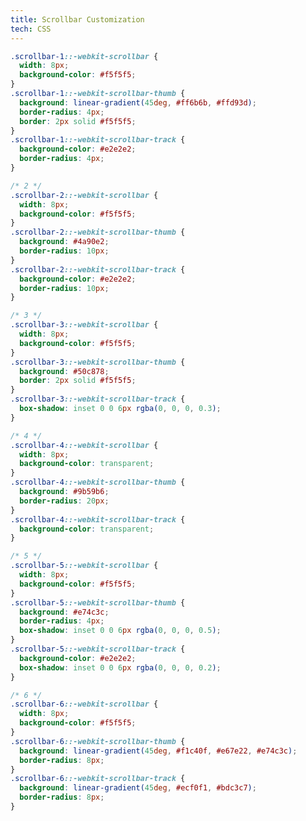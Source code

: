 ```yaml
---
title: Scrollbar Customization
tech: CSS
---
```


```css title="style.css"
.scrollbar-1::-webkit-scrollbar {
  width: 8px;
  background-color: #f5f5f5;
}
.scrollbar-1::-webkit-scrollbar-thumb {
  background: linear-gradient(45deg, #ff6b6b, #ffd93d);
  border-radius: 4px;
  border: 2px solid #f5f5f5;
}
.scrollbar-1::-webkit-scrollbar-track {
  background-color: #e2e2e2;
  border-radius: 4px;
}

/* 2 */
.scrollbar-2::-webkit-scrollbar {
  width: 8px;
  background-color: #f5f5f5;
}
.scrollbar-2::-webkit-scrollbar-thumb {
  background: #4a90e2;
  border-radius: 10px;
}
.scrollbar-2::-webkit-scrollbar-track {
  background-color: #e2e2e2;
  border-radius: 10px;
}

/* 3 */
.scrollbar-3::-webkit-scrollbar {
  width: 8px;
  background-color: #f5f5f5;
}
.scrollbar-3::-webkit-scrollbar-thumb {
  background: #50c878;
  border: 2px solid #f5f5f5;
}
.scrollbar-3::-webkit-scrollbar-track {
  box-shadow: inset 0 0 6px rgba(0, 0, 0, 0.3);
}

/* 4 */
.scrollbar-4::-webkit-scrollbar {
  width: 8px;
  background-color: transparent;
}
.scrollbar-4::-webkit-scrollbar-thumb {
  background: #9b59b6;
  border-radius: 20px;
}
.scrollbar-4::-webkit-scrollbar-track {
  background-color: transparent;
}

/* 5 */
.scrollbar-5::-webkit-scrollbar {
  width: 8px;
  background-color: #f5f5f5;
}
.scrollbar-5::-webkit-scrollbar-thumb {
  background: #e74c3c;
  border-radius: 4px;
  box-shadow: inset 0 0 6px rgba(0, 0, 0, 0.5);
}
.scrollbar-5::-webkit-scrollbar-track {
  background-color: #e2e2e2;
  box-shadow: inset 0 0 6px rgba(0, 0, 0, 0.2);
}

/* 6 */
.scrollbar-6::-webkit-scrollbar {
  width: 8px;
  background-color: #f5f5f5;
}
.scrollbar-6::-webkit-scrollbar-thumb {
  background: linear-gradient(45deg, #f1c40f, #e67e22, #e74c3c);
  border-radius: 8px;
}
.scrollbar-6::-webkit-scrollbar-track {
  background: linear-gradient(45deg, #ecf0f1, #bdc3c7);
  border-radius: 8px;
}
```

<ComponentPreview name="twitter-contents-19" />
